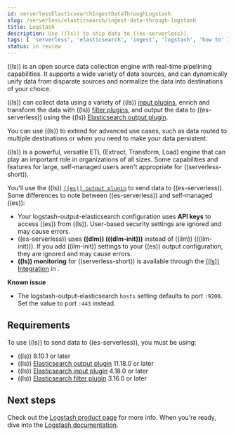 ```yaml
---
id: serverlessElasticsearchIngestDataThroughLogstash
slug: /serverless/elasticsearch/ingest-data-through-logstash
title: Logstash
description: Use ((ls)) to ship data to ((es-serverless)).
tags: [ 'serverless', 'elasticsearch', 'ingest', 'logstash', 'how to' ]
status: in review
---
```


<DocBadge template="technical preview" />
((ls)) is an open source data collection engine with real-time pipelining capabilities.
It supports a wide variety of data sources, and can dynamically unify data from disparate sources and normalize the data into destinations of your choice.

((ls)) can collect data using a variety of ((ls)) [input plugins](((logstash-ref))/input-plugins.html), enrich and transform the data with ((ls)) [filter plugins](((logstash-ref))/filter-plugins.html),
and output the data to ((es-serverless)) using the ((ls)) [Elasticsearch output plugin](((logstash-ref))/plugins-outputs-elasticsearch.html).

You can use ((ls)) to extend <DocLink id="serverlessElasticsearchIngestDataThroughBeats" text="Beats"/> for advanced use cases,
such as data routed to multiple destinations or when you need to make your data persistent.


<DocCallOut id="ls-serverless-notes" title="Logstash for Elastic Serverless">

((ls)) is a powerful, versatile ETL (Extract, Transform, Load) engine that can play an important role in organizations of all sizes.
Some capabilities and features for large, self-managed users aren't appropriate for ((serverless-short)).

You'll use the ((ls)) [`((es)) output plugin`](((logstash-ref))/plugins-outputs-elasticsearch.html) to send data to ((es-serverless)).
Some differences to note between ((es-serverless)) and self-managed ((es)):

- Your logstash-output-elasticsearch configuration uses **API keys** to access ((es)) from ((ls)). 
User-based security settings are ignored and may cause errors.
- ((es-serverless)) uses **((dlm)) (((dlm-init)))** instead of ((ilm)) (((ilm-init))). 
If you add ((ilm-init)) settings to your ((es)) output configuration, they are ignored and may cause errors.
- **((ls)) monitoring** for ((serverless-short)) is available through the [((ls)) Integration](https://github.com/elastic/integrations/blob/main/packages/logstash/_dev/build/docs/README.md) in <DocLink id="serverlessObservabilityWhatIsObservabilityServerless" text="Elastic Observability"/>.

**Known issue**

* The logstash-output-elasticsearch `hosts` setting defaults to port `:9200`. 
Set the value to port `:443` instead. 

</DocCallOut>

## Requirements

To use ((ls)) to send data to ((es-serverless)), you must be using:
- ((ls)) 8.10.1 or later
- ((ls)) [Elasticsearch output plugin](((logstash-ref))/plugins-outputs-elasticsearch.html) 11.18.0 or later
- ((ls)) [Elasticsearch input plugin](((logstash-ref))/plugins-inputs-elasticsearch.html) 4.18.0 or later
- ((ls)) [Elasticsearch filter plugin](((logstash-ref))/plugins-filters-elasticsearch.html) 3.16.0 or later

## Next steps

Check out the [Logstash product page](https://www.elastic.co/logstash) for more info.
When you're ready, dive into the [Logstash documentation](((logstash-ref))/index.html).
